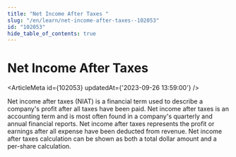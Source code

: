 ```yaml
---
title: "Net Income After Taxes "
slug: "/en/learn/net-income-after-taxes--102053"
id: "102053"
hide_table_of_contents: true
---
```



# Net Income After Taxes 

<ArticleMeta id={102053} updatedAt={'2023-09-26 13:59:00'} />
<div className='border-solid border-b border-t-0 my-4 border-[var(--ifm-color-gray-300)]' />

Net income after taxes (NIAT) is a financial term used to describe a company's profit after all taxes have been paid. Net income after taxes is an accounting term and is most often found in a company's quarterly and annual financial reports. Net income after taxes represents the profit or earnings after all expense have been deducted from revenue. Net income after taxes calculation can be shown as both a total dollar amount and a per-share calculation.
